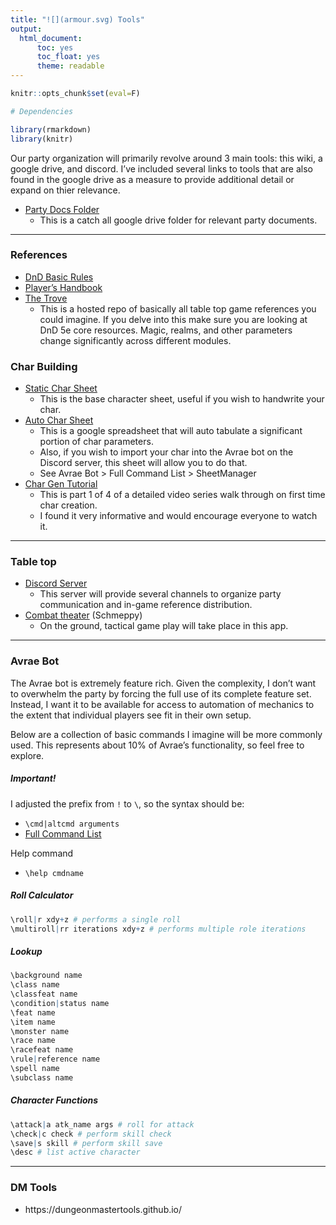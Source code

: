 ```yaml
---
title: "![](armour.svg) Tools"
output:
  html_document:
      toc: yes
      toc_float: yes
      theme: readable
---
```


```r
knitr::opts_chunk$set(eval=F)
```

```r
# Dependencies

library(rmarkdown)
library(knitr)
```

Our party organization will primarily revolve around 3 main tools: this wiki, a google drive, and discord. I've included several links to tools that are also found in the google drive as a measure to provide additional detail or expand on thier relevance.

* [Party Docs Folder](https://drive.google.com/drive/folders/1zu_MXQO1ZcbxpZbVw4qZYd3dtcJSAGfM?usp=sharing)
    + This is a catch all google drive folder for relevant party documents.

---

### References

* [DnD Basic Rules](https://drive.google.com/file/d/12kdrzVSJmqy78xfFPGM8HIXh7bm4Ec8n/view?usp=sharing)
* [Player's Handbook](https://drive.google.com/file/d/1vKoi7vRftAFWLN-eeHB6zmuCcbnA6Hk3/view?usp=sharing)
* [The Trove](https://thetrove.net/Books/Dungeons%20&%20Dragons/5th%20Edition%20(5e)/Core/)
    + This is a hosted repo of basically all table top game references you could imagine. If you delve into this make sure you are looking at DnD 5e core resources. Magic, realms, and other parameters change significantly across different modules.

### Char Building

* [Static Char Sheet](https://drive.google.com/file/d/1zw8NibT7-nNpPnV85ZKedEOG_jL1_2uO/view?usp=sharing)
    + This is the base character sheet, useful if you wish to handwrite your char.
* [Auto Char Sheet](https://docs.google.com/spreadsheets/d/1fW7mVdOvDuSKiaq2zZX2EXvSYbl2WbqHFrd3QYIhx1k/edit?usp=sharing)
    + This is a google spreadsheet that will auto tabulate a significant portion of char parameters.
    + Also, if you wish to import your char into the Avrae bot on the Discord server, this sheet will allow you to do that.
    + See Avrae Bot > Full Command List > SheetManager
* [Char Gen Tutorial](https://www.youtube.com/watch?v=vGyk5piGwrQ)
    + This is part 1 of 4 of a detailed video series walk through on first time char creation.
    + I found it very informative and would encourage everyone to watch it.

---

### Table top

* [Discord Server](https://discord.com/channels/717564296434810890/717712797881991259)
    + This server will provide several channels to organize party communication and in-game reference distribution.
* [Combat theater](https://shmeppy.com/) (Schmeppy)
    + On the ground, tactical game play will take place in this app.

---

### Avrae Bot

The Avrae bot is extremely feature rich. Given the complexity, I don't want to overwhelm the party by forcing the full use of its complete feature set. Instead, I want it to be available for access to automation of mechanics to the extent that individual players see fit in their own setup.

Below are a collection of basic commands I imagine will be more commonly used. This represents about 10% of Avrae's functionality, so feel free to explore.

##### Important!

I adjusted the prefix from `!` to `\`, so the syntax should be:

* `\cmd|altcmd arguments`
* [Full Command List](https://avrae.io/commands)

Help command

* `\help cmdname`

##### Roll Calculator

```r
\roll|r xdy+z # performs a single roll
\multiroll|rr iterations xdy+z # performs multiple role iterations
```

##### Lookup

```r
\background name
\class name
\classfeat name
\condition|status name
\feat name
\item name
\monster name
\race name
\racefeat name
\rule|reference name
\spell name
\subclass name
```

##### Character Functions

```r
\attack|a atk_name args # roll for attack
\check|c check # perform skill check
\save|s skill # perform skill save
\desc # list active character
```

---

### DM Tools

* https://dungeonmastertools.github.io/
